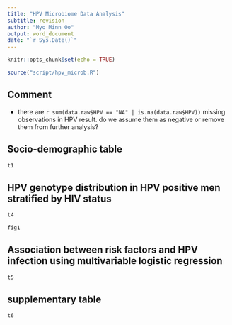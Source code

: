 ---
title: "HPV Microbiome Data Analysis"
subtitle: revision 
author: "Myo Minn Oo"
output: word_document
date: "`r Sys.Date()`"
---

```{r setup, include=FALSE}
knitr::opts_chunk$set(echo = TRUE)

source("script/hpv_microb.R")
```

## Comment

- there are `r sum(data.raw$HPV == "NA" | is.na(data.raw$HPV))` missing observations in HPV result. do we assume them as negative or remove them from further analysis? 



## Socio-demographic table 

```{r echo=FALSE, message=FALSE, warning=FALSE, paged.print=TRUE}
t1  
```

## HPV genotype distribution in HPV positive men stratified by HIV status

```{r echo=FALSE, message=FALSE, warning=FALSE, paged.print=TRUE}
t4
```

```{r figs, echo=FALSE, fig.width=12,fig.height=10,}

fig1
```

## Association between risk factors and HPV infection using multivariable logistic regression 

```{r echo=FALSE, message=FALSE, warning=FALSE, paged.print=TRUE}
t5
```


## supplementary table 

```{r echo=FALSE, message=FALSE, warning=FALSE, paged.print=TRUE}
t6
```
